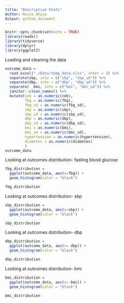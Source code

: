 ```yaml
---
title: "Descriptive Stats"
Author: Naina Ahuja
Output: github_document
---
```


```r
knitr::opts_chunk$set(echo = TRUE)
library(readxl)
library(tidyverse)
library(dplyr)
library(ggplot2)
```
Loading and cleaning the data
```r
outcome_data = 
  read_excel("./Data/temp_data.xlsx", sheet = 3) %>%
  separate(sbp, into = c("sbp", "sbp_sd")) %>% 
  separate(dbp, into = c("dbp", "dbp_sd")) %>% 
  separate(  bmi, into = c("bmi", "bmi_sd")) %>% 
  janitor::clean_names() %>% 
  mutate(ceb = as.numeric(ceb),
         fbg = as.numeric(fbg),
         fbg_sd = as.numeric(fbg_sd),
         sbp = as.numeric(sbp),
         sbp_sd = as.numeric(sbp_sd),
         dbp = as.numeric(dbp),
         dbp_sd = as.numeric(dbp_sd),
         bmi = as.numeric(bmi),
         bmi_sd = as.numeric(bmi_sd),
         hypertension = as.numeric(hypertension),
         diabetes = as.numeric(diabetes)
         ) 
outcome_data
```

Looking at outcomes distribution- fasting blood glucose
```r
fbg_distribution = 
  ggplot(outcome_data, aes(x=fbg)) +
  geom_histogram(color = "black") 

fbg_distribution
```

Looking at outcomes distribution- sbp
```r
sbp_distribution = 
  ggplot(outcome_data, aes(x=sbp)) +
  geom_histogram(color = "black")

sbp_distribution
```

Looking at outcomes distribution- dbp
```r
dbp_distribution = 
  ggplot(outcome_data, aes(x= dbp)) +
  geom_histogram(color = "black")

dbp_distribution
```

Looking at outcomes distribution- bmi
```r
bmi_distribution = 
  ggplot(outcome_data, aes(x= bmi)) +
  geom_histogram(color = "black")

bmi_distribution
```